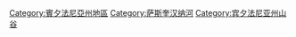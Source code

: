 [[Category:賓夕法尼亞州地區|Category:賓夕法尼亞州地區]]
[[Category:萨斯奎汉纳河|Category:萨斯奎汉纳河]]
[[Category:宾夕法尼亚州山谷|Category:宾夕法尼亚州山谷]]